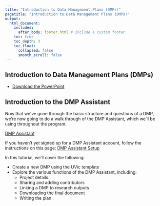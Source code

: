```yaml
---
title: "Introduction to Data Management Plans (DMPs)"
pagetitle: "Introduction to Data Management Plans (DMPs)"
output:
  html_document:
    includes:
      after_body: footer.html # include a custom footer.
    toc: true
    toc_depth: 3
    toc_float:
      collapsed: false
      smooth_scroll: false
---
```


## Introduction to Data Management Plans (DMPs)

* [Download the PowerPoint](files/Block1-2_Intro-DMP.pptx)

<object class = "pdf" data = "files/Block1-2_Intro-DMP.pdf"></object>


## Introduction to the DMP Assistant

Now that we've gone through the basic structure and questions of a DMP, we're now going to do a walk through of the DMP Assistant, which we'll be using throughout the program.  

<a href="https://dmp-pgd.ca/">DMP Assistant</a>

If you haven't yet signed up for a DMP Assistant account, follow the instructions on this page: <a href="Block7_EXT-DMP-setup.html">DMP Assistant Setup</a>


In this tutorial, we'll cover the following:

* Create a new DMP using the UVic template
* Explore the various functions of the DMP Assistant, including:
    * Project details
    * Sharing and adding contributors
    * Linking a DMP to research outputs
    * Downloading the final document
    * Writing the plan









